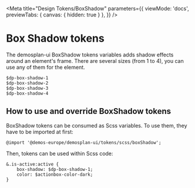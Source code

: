 
<Meta
  title="Design Tokens/BoxShadow"
  parameters={{
    viewMode: 'docs',
    previewTabs: {
      canvas: {
        hidden: true
      }
    },
  }} />

<!--
  - https://developer.mozilla.org/de/docs/Web/CSS/box-shadow
  - https://material.io/design/environment/elevation.html
-->

# Box Shadow tokens

The demosplan-ui BoxShadow tokens variables adds shadow effects around an element's frame.
There are several sizes (from 1 to 4), you can use any of them for the element.

```
$dp-box-shadow-1
$dp-box-shadow-2
$dp-box-shadow-3
$dp-box-shadow-4
```


## How to use and override BoxShadow tokens

BoxShadow tokens can be consumed as Scss variables. To use them, they have to be imported at first:

```
@import '@demos-europe/demosplan-ui/tokens/scss/boxShadow';
```

Then, tokens can be used within Scss code:

```
&.is-active:active {
    box-shadow: $dp-box-shadow-1;
    color: $actionbox-color-dark;
}
```

